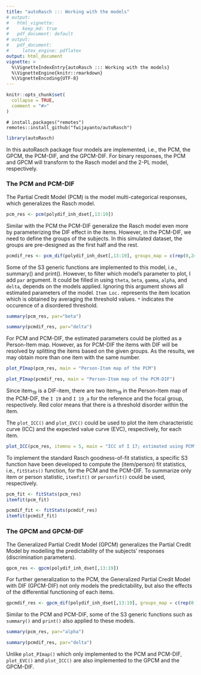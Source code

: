 ```yaml
---
title: "autoRasch ::: Working with the models"
# output: 
#   html_vignette:
#     keep_md: true
#   pdf_document: default
# output: 
#   pdf_document:
#     latex_engine: pdflatex
output: html_document
vignette: >
  %\VignetteIndexEntry{autoRasch ::: Working with the models}
  %\VignetteEngine{knitr::rmarkdown}
  %\VignetteEncoding{UTF-8}
---
```


```r
knitr::opts_chunk$set(
  collapse = TRUE,
  comment = "#>"
)
```

```{}
# install.packages("remotes")
remotes::install_github("fwijayanto/autoRasch")
```

```r
library(autoRasch)
```


In this autoRasch package four models are implemented, i.e., the PCM, the GPCM, the PCM-DIF, and the GPCM-DIF. For binary responses, the PCM and GPCM will transform to the Rasch model and the 2-PL model, respectively.

### The PCM and PCM-DIF

The Partial Credit Model (PCM) is the model multi-categorical responses, which generalizes the Rasch model.

```r
pcm_res <- pcm(polydif_inh_dset[,13:19])
```

Similar with the PCM the PCM-DIF generalize the Rasch model even more by parameterizing the DIF effect in the items. However, in the PCM-DIF, we need to define the groups of the subjects. In this simulated dataset, the groups are pre-designed as the first half and the rest.

```r
pcmdif_res <- pcm_dif(polydif_inh_dset[,13:19], groups_map = c(rep(0,245),rep(1,245)))
```

Some of the S3 generic functions are implemented to this model, i.e., summary() and print(). However, to filter which model's parameter to plot, I add `par` argument. It could be filled in using `theta`, `beta`, `gamma`, `alpha`, and `delta`, depends on the models applied. Ignoring this argument shows all estimated parameters of the model. `Item Loc.` represents the item location which is obtained by averaging the threshold values. `*` indicates the occurence of a disordered threshold.  

```r
summary(pcm_res, par="beta")
```

```r
summary(pcmdif_res, par="delta")
```

For PCM and PCM-DIF, the estimated parameters could be plotted as a Person-Item map. However, as for PCM-DIF the items with DIF will be resolved by splitting the items based on the given groups. As the results, we may obtain more than one item with the same number.

```r
plot_PImap(pcm_res, main = "Person-Item map of the PCM")
```

```r
plot_PImap(pcmdif_res, main = "Person-Item map of the PCM-DIF")
```

Since item~1~~9~ is a DIF-item, there are two item~1~~9~ in the Person-Item map of the PCM-DIF, the `I 19` and `I 19_a` for the reference and the focal group, respectively. Red color means that there is a threshold disorder within the item.

The `plot_ICC()` and `plot_EVC()` could be used to plot the item characteristic curve (ICC) and the expected value curve (EVC), respectively, for each item.

```r
plot_ICC(pcm_res, itemno = 5, main = "ICC of I 17; estimated using PCM")
```

To implement the standard Rasch goodness-of-fit statistics, a specific S3 function have been developed to compute the (item/person) fit statistics, i.e., `fitStats()` function, for the PCM and the PCM-DIF. To summarize only item or person statistic, `itemfit()` or `personfit()` could be used, respectively.

```r
pcm_fit <- fitStats(pcm_res)
itemfit(pcm_fit)
```

```r
pcmdif_fit <- fitStats(pcmdif_res)
itemfit(pcmdif_fit)
```

### The GPCM and GPCM-DIF

The Generalized Partial Credit Model (GPCM) generalizes the Partial Credit Model by modelling the predictability of the subjects' responses (discrimination parameters).

```r
gpcm_res <- gpcm(polydif_inh_dset[,13:19])
```

For further generalization to the PCM, the Generalized Partial Credit Model with DIF (GPCM-DIF) not only models the predictability, but also the effects of the differential functioning of each items.

```r
gpcmdif_res <- gpcm_dif(polydif_inh_dset[,13:19], groups_map = c(rep(0,245),rep(1,245)))
```

Similar to the PCM and PCM-DIF, some of the S3 generic functions such as `summary()` and `print()` also applied to these models.

```r
summary(pcm_res, par="alpha")
```

```r
summary(pcmdif_res, par="delta")
```

Unlike `plot_PImap()` which only implemented to the PCM and PCM-DIF, `plot_EVC()` and `plot_ICC()` are also implemented to the GPCM and the GPCM-DIF.
